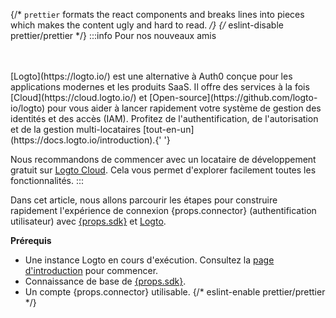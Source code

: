 {/* `prettier` formats the react components and breaks lines into pieces which makes the content ugly and hard to read. */}
{/* eslint-disable prettier/prettier */}
:::info Pour nos nouveaux amis

<br />
<br />
[Logto](https://logto.io/) est une alternative à Auth0 conçue pour les applications modernes et les produits SaaS. Il
offre des services à la fois [Cloud](https://cloud.logto.io/) et [Open-source](https://github.com/logto-io/logto)
pour vous aider à lancer rapidement votre système de gestion des identités et des accès (IAM). Profitez de l'authentification,
de l'autorisation et de la gestion multi-locataires [tout-en-un](https://docs.logto.io/introduction).{' '}

Nous recommandons de commencer avec un locataire de développement gratuit sur [Logto Cloud](https://cloud.logto.io/). Cela vous permet d'explorer facilement toutes les fonctionnalités.
:::

Dans cet article, nous allons parcourir les étapes pour construire rapidement l'expérience de connexion {props.connector} (authentification utilisateur) avec <a href={props.link} target="_blank" rel="noopener">{props.sdk}</a> et [Logto](https://logto.io/).

**Prérequis**

- Une instance Logto en cours d'exécution. Consultez la [page d'introduction](/introduction) pour commencer.
- Connaissance de base de <a href={props.link} target="_blank" rel="noopener">{props.sdk}</a>.
- Un compte {props.connector} utilisable.
{/* eslint-enable prettier/prettier */}
